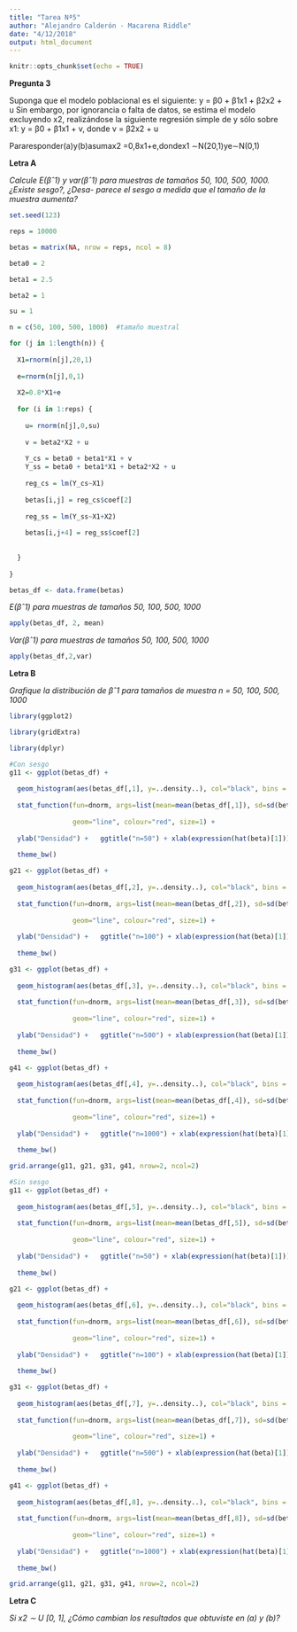 ```yaml
---
title: "Tarea Nª5"
author: "Alejandro Calderón - Macarena Riddle"
date: "4/12/2018"
output: html_document
---
```


```r
knitr::opts_chunk$set(echo = TRUE)
```

**Pregunta 3**

Suponga que el modelo poblacional es el siguiente: y = β0 + β1x1 + β2x2 + u
Sin embargo, por ignorancia o falta de datos, se estima el modelo excluyendo x2, realizándose la siguiente regresión simple de y sólo sobre x1: y = β0 + β1x1 + v, donde v = β2x2 + u

Pararesponder(a)y(b)asumax2 =0,8x1+e,dondex1 ∼N(20,1)ye∼N(0,1)

**Letra A**

*Calcule E(βˆ1) y var(βˆ1) para muestras de tamaños 50, 100, 500, 1000. ¿Existe sesgo?, ¿Desa-
parece el sesgo a medida que el tamaño de la muestra aumenta?*

```r
set.seed(123)

reps = 10000

betas = matrix(NA, nrow = reps, ncol = 8)

beta0 = 2

beta1 = 2.5

beta2 = 1

su = 1

n = c(50, 100, 500, 1000)  #tamaño muestral

for (j in 1:length(n)) {
  
  X1=rnorm(n[j],20,1)
  
  e=rnorm(n[j],0,1)
  
  X2=0.8*X1+e
  
  for (i in 1:reps) {
    
    u= rnorm(n[j],0,su)
    
    v = beta2*X2 + u
    
    Y_cs = beta0 + beta1*X1 + v
    Y_ss = beta0 + beta1*X1 + beta2*X2 + u
    
    reg_cs = lm(Y_cs~X1)  
    
    betas[i,j] = reg_cs$coef[2]
    
    reg_ss = lm(Y_ss~X1+X2)
    
    betas[i,j+4] = reg_ss$coef[2]
    
    
  }
  
}

betas_df <- data.frame(betas)
```

*E(βˆ1) para muestras de tamaños 50, 100, 500, 1000*

```r
apply(betas_df, 2, mean)
```

*Var(βˆ1) para muestras de tamaños 50, 100, 500, 1000*

```r
apply(betas_df,2,var)
```


**Letra B**

*Grafique la distribución de βˆ1 para tamaños de muestra n = 50, 100, 500, 1000*

```r
library(ggplot2)

library(gridExtra)

library(dplyr)

#Con sesgo
g11 <- ggplot(betas_df) + 
  
  geom_histogram(aes(betas_df[,1], y=..density..), col="black", bins = 30) +
  
  stat_function(fun=dnorm, args=list(mean=mean(betas_df[,1]), sd=sd(betas_df[,1])), 
                
                geom="line", colour="red", size=1) +
  
  ylab("Densidad") +   ggtitle("n=50") + xlab(expression(hat(beta)[1])) +
  
  theme_bw()

g21 <- ggplot(betas_df) + 
  
  geom_histogram(aes(betas_df[,2], y=..density..), col="black", bins = 30) +
  
  stat_function(fun=dnorm, args=list(mean=mean(betas_df[,2]), sd=sd(betas_df[,2])), 
                
                geom="line", colour="red", size=1) +
  
  ylab("Densidad") +   ggtitle("n=100") + xlab(expression(hat(beta)[1])) +
  
  theme_bw()

g31 <- ggplot(betas_df) + 
  
  geom_histogram(aes(betas_df[,3], y=..density..), col="black", bins = 30) +
  
  stat_function(fun=dnorm, args=list(mean=mean(betas_df[,3]), sd=sd(betas_df[,3])), 
                
                geom="line", colour="red", size=1) +
  
  ylab("Densidad") +   ggtitle("n=500") + xlab(expression(hat(beta)[1])) +
  
  theme_bw()

g41 <- ggplot(betas_df) + 
  
  geom_histogram(aes(betas_df[,4], y=..density..), col="black", bins = 30) +
  
  stat_function(fun=dnorm, args=list(mean=mean(betas_df[,4]), sd=sd(betas_df[,4])), 
                
                geom="line", colour="red", size=1) +
  
  ylab("Densidad") +   ggtitle("n=1000") + xlab(expression(hat(beta)[1])) +
  
  theme_bw()

grid.arrange(g11, g21, g31, g41, nrow=2, ncol=2)
```


```r
#Sin sesgo
g11 <- ggplot(betas_df) + 
  
  geom_histogram(aes(betas_df[,5], y=..density..), col="black", bins = 30) +
  
  stat_function(fun=dnorm, args=list(mean=mean(betas_df[,5]), sd=sd(betas_df[,5])), 
                
                geom="line", colour="red", size=1) +
  
  ylab("Densidad") +   ggtitle("n=50") + xlab(expression(hat(beta)[1])) +
  
  theme_bw()

g21 <- ggplot(betas_df) + 
  
  geom_histogram(aes(betas_df[,6], y=..density..), col="black", bins = 30) +
  
  stat_function(fun=dnorm, args=list(mean=mean(betas_df[,6]), sd=sd(betas_df[,6])), 
                
                geom="line", colour="red", size=1) +
  
  ylab("Densidad") +   ggtitle("n=100") + xlab(expression(hat(beta)[1])) +
  
  theme_bw()

g31 <- ggplot(betas_df) + 
  
  geom_histogram(aes(betas_df[,7], y=..density..), col="black", bins = 30) +
  
  stat_function(fun=dnorm, args=list(mean=mean(betas_df[,7]), sd=sd(betas_df[,7])), 
                
                geom="line", colour="red", size=1) +
  
  ylab("Densidad") +   ggtitle("n=500") + xlab(expression(hat(beta)[1])) +
  
  theme_bw()

g41 <- ggplot(betas_df) + 
  
  geom_histogram(aes(betas_df[,8], y=..density..), col="black", bins = 30) +
  
  stat_function(fun=dnorm, args=list(mean=mean(betas_df[,8]), sd=sd(betas_df[,8])), 
                
                geom="line", colour="red", size=1) +
  
  ylab("Densidad") +   ggtitle("n=1000") + xlab(expression(hat(beta)[1])) +
  
  theme_bw()

grid.arrange(g11, g21, g31, g41, nrow=2, ncol=2)
```


**Letra C**

*Si x2 ∼ U [0, 1], ¿Cómo cambian los resultados que obtuviste en (a) y (b)?*



